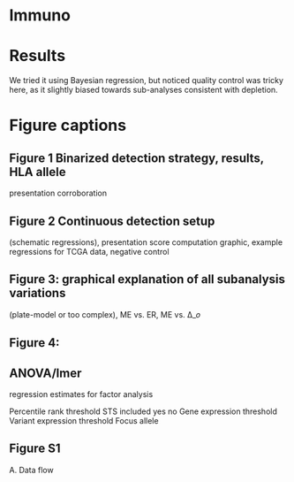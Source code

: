 # Immuno 

# Results

We tried it using Bayesian regression, but noticed quality control was
tricky here, as it slightly biased towards sub-analyses consistent
with depletion.

# Figure captions

## Figure 1 Binarized detection strategy, results, HLA allele
presentation corroboration 

## Figure 2 Continuous detection setup
(schematic regressions), presentation score computation graphic,
example regressions for TCGA data, negative control

## Figure 3: graphical explanation of all subanalysis variations
(plate-model or too complex), ME vs. ER, ME vs. ∆_𝑜

## Figure 4: 
## ANOVA/lmer
regression estimates for factor analysis

Percentile rank threshold
STS included yes no
Gene expression threshold
Variant expression threshold
Focus allele

## Figure S1 
A. Data flow




